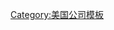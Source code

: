 {{Navbox
| name = 麦克阿瑟基金会
| title = [[麦克阿瑟基金会|<font color=white>麦克阿瑟基金会</font>]]
| basestyle = background: #004466; color: #FFFFFF
| state = {{{state|autocollapse}}}
| bodyclass = hlist

| group1 = 创始人
| list1  =
* [[约翰·D·麦克阿瑟]]
* [[凯瑟琳·T·麦克阿瑟]]

| group2 = 项目
| list2  =
* [[麦克阿瑟奖]]

| group3 = 会长
| list3  =
* [[John E. Corbally]] (1979–89)
* [[Adele Simmons]] (1989–99)
* [[Jonathan Fanton]] (1999–2009)
* [[Robert Gallucci]] (2009–14)
* [[Julia Stasch]] (2015–目前)

}}<noinclude>
{{collapsible option}}
[[Category:美国公司模板]]
</noinclude>